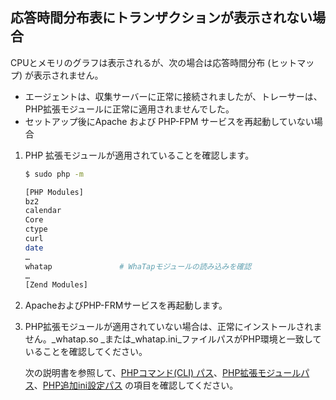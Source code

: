 ## 応答時間分布表にトランザクションが表示されない場合

CPUとメモリのグラフは表示されるが、次の場合は応答時間分布 (ヒットマップ) が表示されません。 

-   エージェントは、収集サーバーに正常に接続されましたが、トレーサーは、PHP拡張モジュールに正常に適用されませんでした。
-   セットアップ後にApache および PHP-FPM サービスを再起動していない場合

1.  PHP 拡張モジュールが適用されていることを確認します。

    ```bash
    $ sudo php -m

    [PHP Modules]
    bz2
    calendar
    Core
    ctype
    curl
    date
    …
    whatap               # WhaTapモジュールの読み込みを確認
    …
    [Zend Modules]
    ```

2.  ApacheおよびPHP-FRMサービスを再起動します。

3.  PHP拡張モジュールが適用されていない場合は、正常にインストールされません。_whatap.so _または_whatap.ini_ファイルパスがPHP環境と一致していることを確認してください。

    次の説明書を参照して、[PHPコマンド(CLI) パス](#check-php-cli-path)、[PHP拡張モジュールパス](#check-php-extension-module)、[PHP追加ini設定パス](#php-ini-path) の項目を確認してください。

<!-- 위 항목의 포함관계 검토 필요-->
